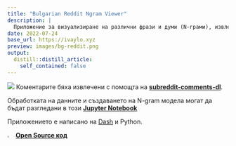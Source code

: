 ```yaml
---
title: "Bulgarian Reddit Ngram Viewer"
description: |
  Приложение за визуализиране на различни фрази и думи (N-грами), извлечени от коментарите и постовете на българското Reddit пространство — ([r/bulgaria](https://www.reddit.com/r/bulgaria/))
date: 2022-07-24
base_url: https://ivaylo.xyz
preview: images/bg-reddit.png
output:
  distill::distill_article:
    self_contained: false
---
```


![](images/bg-reddit.png) Коментарите бяха извлечени с помощта на [**subreddit-comments-dl**](https://github.com/pistocop/subreddit-comments-dl).

Обработката на данните и създаването на N-gram модела могат да бъдат разгледани в този [**Jupyter Notebook**](https://github.com/sakelariev/bg-reddit/blob/main/clean_transform_data.ipynb)

Приложението е написано на [Dash](https://plotly.com/dash/) и Python.


![](images/GitHub-Mark-32px.png){width="3%"} [**Open Source код**](https://github.com/sakelariev/bg-reddit)
